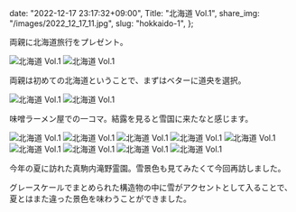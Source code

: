   date: "2022-12-17 23:17:32+09:00",
  Title: "北海道 Vol.1",
  share_img: "/images/2022_12_17_11.jpg",
  slug: "hokkaido-1",
};

両親に北海道旅行をプレゼント。

![北海道 Vol.1](/images/2022_12_17_1.jpg)
![北海道 Vol.1](/images/2022_12_17_2.jpg)

両親は初めての北海道ということで、まずはベターに道央を選択。

![北海道 Vol.1](/images/2022_12_17_3.jpg)
![北海道 Vol.1](/images/2022_12_17_4.jpg)

味噌ラーメン屋での一コマ。結露を見ると雪国に来たなと感じます。

![北海道 Vol.1](/images/2022_12_17_5.jpg)
![北海道 Vol.1](/images/2022_12_17_6.jpg)
![北海道 Vol.1](/images/2022_12_17_7.jpg)
![北海道 Vol.1](/images/2022_12_17_8.jpg)
![北海道 Vol.1](/images/2022_12_17_9.jpg)
![北海道 Vol.1](/images/2022_12_17_10.jpg)
![北海道 Vol.1](/images/2022_12_17_11.jpg)
![北海道 Vol.1](/images/2022_12_17_12.jpg)
![北海道 Vol.1](/images/2022_12_17_13.jpg)

今年の夏に訪れた真駒内滝野霊園。雪景色も見てみたくて今回再訪しました。

グレースケールでまとめられた構造物の中に雪がアクセントとして入ることで、夏とはまた違った景色を味わうことができました。
